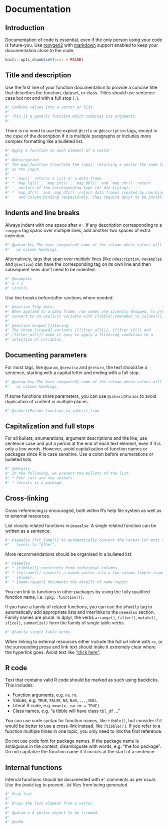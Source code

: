 # Documentation

## Introduction

Documentation of code is essential, even if the only person using your code
is future-you. Use [roxygen2](https://github.com/klutometis/roxygen) with
[markdown](https://github.com/klutometis/roxygen/blob/master/vignettes/markdown.Rmd)
support enabled to keep your documentation close to the code.

```r
knitr::opts_chunk$set(eval = FALSE)
```

## Title and description

Use the first line of your function documentation to provide a concise title that describes the function, dataset, or class. Titles should use sentence case
but not end with a full stop (`.`).

```r
#' Combine values into a vector or list
#'
#' This is a generic function which combines its arguments.
#'
```

There is no need to use the explicit `@title` or `@description` tags, except
in the case of the description if it is multiple paragraphs or includes
more complex formatting like a bulleted list.

```r
#' Apply a function to each element of a vector
#'
#' @description
#' The map function transform the input, returning a vector the same length
#' as the input.
#'
#' * `map()` returns a list or a data frame
#' * `map_lgl()`, `map_int()`, `map_dbl()` and `map_chr()` return
#'    vectors of the corresponding type (or die trying);
#' * `map_dfr()` and `map_dfc()` return data frames created by row-binding
#'    and column-binding respectively. They require dplyr to be installed.
```

## Indents and line breaks

Always indent with one space after `#'`. If any description corresponding to a
`roxygen` tag spans over multiple lines, add another two spaces of extra
indention.

```r
#' @param key The bare (unquoted) name of the column whose values will be used
#'   as column headings.
```

Alternatively, tags that span over multiple lines (like `@description`, `@examples` and `@section`) can have the corresponding tag on its own line and then subsequent lines don't need to be indented.

```r
#' @examples
#' 1 + 1
#' sin(pi)
```

Use line breaks before/after sections where needed:

```r
#' @section Tidy data:
#' When applied to a data frame, row names are silently dropped. To preserve,
#' convert to an explicit variable with [tibble::rownames_to_column()].
#'
#' @section Scoped filtering:
#' The three [scoped] variants ([filter_all()], [filter_if()] and
#' [filter_at()]) make it easy to apply a filtering condition to a
#' selection of variables.
```

## Documenting parameters

For most tags, like `@param`, `@seealso` and `@return`, the text should be a
sentence, starting with a capital letter and ending with a full stop.

```r
#' @param key The bare (unquoted) name of the column whose values will be used
#'   as column headings.
```

If some functions share parameters, you can use `@inheritParams` to avoid
duplication of content in multiple places.

```r
#' @inheritParams function_to_inherit_from
```

## Capitalization and full stops

For all bullets, enumerations, argument descriptions and the like, use sentence
case and put a period at the end of each text element, even if it is only a few
words. However, avoid capitalization of function names or packages since R is
case sensitive. Use a colon before enumerations or bulleted lists.

```r
#' @details
#' In the following, we present the bullets of the list:
#' * Four cats are few animals.
#' * forcats is a package.
```

## Cross-linking

Cross-referencing is encouraged, both within R's help file system as well as to
external resources.

List closely related functions in `@seealso`. A single related function can be written as a sentence:

```r
#' @seealso [fct_lump()] to automatically convert the rarest (or most common)
#'   levels to "other".
```

More recommendations should be organised in a bulleted list:

```r
#' @seealso
#' * [tibble()] constructs from individual columns.
#' * [enframe()] converts a named vector into a two-column tibble (names and
#'   values).
#' * [name-repair] documents the details of name repair.
```


You can link to functions in other packages by using the fully qualified function name, i.e. `[pkg::function()]`.

If you have a family of related functions, you can use the `@family` tag to
automatically add appropriate lists and interlinks to the `@seealso` section.
Family names are plural. In dplyr, the verbs `arrange()`, `filter()`,
`mutate()`, `slice()`, `summarize()` form the family of single table verbs.

```r
#' @family single table verbs
```

When linking to external resources either include the full url inline with `<>`,  or the surrounding prose and link text should make it extremely clear where the hyperlink goes. Avoid text like ["click here"](https://www.smashingmagazine.com/2012/06/links-should-never-say-click-here/).

## R code

Text that contains valid R code should be marked as such using backticks. This includes:

* Function arguments, e.g. `na.rm`.
* Values, e.g. `TRUE`, `FALSE`, `NA`, `NaN`, `...`, `NULL`
* Literal R code, e.g. `mean(x, na.rm = TRUE)`
* Class names, e.g. "a tibble will have class `tbl_df` ..."

You can use code syntax for function names, like `tibble()`, but consider if it would be better to use a cross-link instead, like `[tibble()]`. If you refer to a function multiple times in one topic, you only need to link the first reference.

Do not use code font for package names. If the package name is ambiguous in the
context, disambiguate with words, e.g. "the foo package". Do not capitalize the function name if it occurs at the start of a sentence.

## Internal functions

Internal functions should be documented with `#'` comments as per usual.
Use the `@noRd` tag to prevent `.Rd` files from being generated.

```r
#' Drop last
#'
#' Drops the last element from a vector.
#'
#' @param x A vector object to be trimmed.
#'
#' @noRd
```
